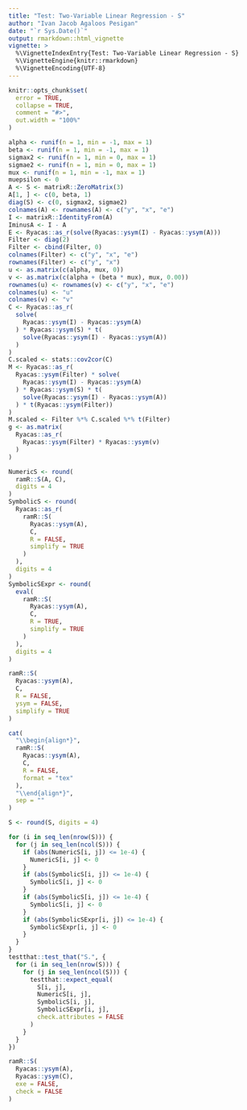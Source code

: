 ```yaml
---
title: "Test: Two-Variable Linear Regression - S"
author: "Ivan Jacob Agaloos Pesigan"
date: "`r Sys.Date()`"
output: rmarkdown::html_vignette
vignette: >
  %\VignetteIndexEntry{Test: Two-Variable Linear Regression - S}
  %\VignetteEngine{knitr::rmarkdown}
  %\VignetteEncoding{UTF-8}
---
```



```r
knitr::opts_chunk$set(
  error = TRUE,
  collapse = TRUE,
  comment = "#>",
  out.width = "100%"
)
```



```r
alpha <- runif(n = 1, min = -1, max = 1)
beta <- runif(n = 1, min = -1, max = 1)
sigmax2 <- runif(n = 1, min = 0, max = 1)
sigmae2 <- runif(n = 1, min = 0, max = 1)
mux <- runif(n = 1, min = -1, max = 1)
muepsilon <- 0
A <- S <- matrixR::ZeroMatrix(3)
A[1, ] <- c(0, beta, 1)
diag(S) <- c(0, sigmax2, sigmae2)
colnames(A) <- rownames(A) <- c("y", "x", "e")
I <- matrixR::IdentityFrom(A)
IminusA <- I - A
E <- Ryacas::as_r(solve(Ryacas::ysym(I) - Ryacas::ysym(A)))
Filter <- diag(2)
Filter <- cbind(Filter, 0)
colnames(Filter) <- c("y", "x", "e")
rownames(Filter) <- c("y", "x")
u <- as.matrix(c(alpha, mux, 0))
v <- as.matrix(c(alpha + (beta * mux), mux, 0.00))
rownames(u) <- rownames(v) <- c("y", "x", "e")
colnames(u) <- "u"
colnames(v) <- "v"
C <- Ryacas::as_r(
  solve(
    Ryacas::ysym(I) - Ryacas::ysym(A)
  ) * Ryacas::ysym(S) * t(
    solve(Ryacas::ysym(I) - Ryacas::ysym(A))
  )
)
C.scaled <- stats::cov2cor(C)
M <- Ryacas::as_r(
  Ryacas::ysym(Filter) * solve(
    Ryacas::ysym(I) - Ryacas::ysym(A)
  ) * Ryacas::ysym(S) * t(
    solve(Ryacas::ysym(I) - Ryacas::ysym(A))
  ) * t(Ryacas::ysym(Filter))
)
M.scaled <- Filter %*% C.scaled %*% t(Filter)
g <- as.matrix(
  Ryacas::as_r(
    Ryacas::ysym(Filter) * Ryacas::ysym(v)
  )
)
```


\begin{equation}
  \begin{split}
    y &= \alpha + \beta x + \varepsilon \\
    y &= `r alpha` + \left( `r beta` x \right) + \varepsilon
  \end{split}
\end{equation}


```r
NumericS <- round(
  ramR::S(A, C),
  digits = 4
)
SymbolicS <- round(
  Ryacas::as_r(
    ramR::S(
      Ryacas::ysym(A),
      C,
      R = FALSE,
      simplify = TRUE
    )
  ),
  digits = 4
)
SymbolicSExpr <- round(
  eval(
    ramR::S(
      Ryacas::ysym(A),
      C,
      R = TRUE,
      simplify = TRUE
    )
  ),
  digits = 4
)
```



```r
ramR::S(
  Ryacas::ysym(A),
  C,
  R = FALSE,
  ysym = FALSE,
  simplify = TRUE
)
```



```r
cat(
  "\\begin{align*}",
  ramR::S(
    Ryacas::ysym(A),
    C,
    R = FALSE,
    format = "tex"
  ),
  "\\end{align*}",
  sep = ""
)
```



```r
S <- round(S, digits = 4)
```



```r
for (i in seq_len(nrow(S))) {
  for (j in seq_len(ncol(S))) {
    if (abs(NumericS[i, j]) <= 1e-4) {
      NumericS[i, j] <- 0
    }
    if (abs(SymbolicS[i, j]) <= 1e-4) {
      SymbolicS[i, j] <- 0
    }
    if (abs(SymbolicS[i, j]) <= 1e-4) {
      SymbolicS[i, j] <- 0
    }
    if (abs(SymbolicSExpr[i, j]) <= 1e-4) {
      SymbolicSExpr[i, j] <- 0
    }
  }
}
testthat::test_that("S.", {
  for (i in seq_len(nrow(S))) {
    for (j in seq_len(ncol(S))) {
      testthat::expect_equal(
        S[i, j],
        NumericS[i, j],
        SymbolicS[i, j],
        SymbolicSExpr[i, j],
        check.attributes = FALSE
      )
    }
  }
})
```



```r
ramR::S(
  Ryacas::ysym(A),
  Ryacas::ysym(C),
  exe = FALSE,
  check = FALSE
)
```

